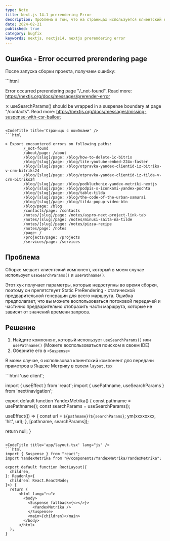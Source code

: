 ```yaml
---
type: Note
title: Next.js 14.1 prerendering Error
description: Проблема в том, что на страницах используется клиентский компонент useSearchParams(), usePathname()
date: 2024-02-21
published: true
category: bugfix
keywords: nextjs, nextjs14, nextjs prerendering error
---
```


## Ошибка - Error occurred prerendering page

После запуска сборки проекта, получаем ошибку:

<CodeTitle title='Ошибка после запуска npm run build' />
```html

Error occurred prerendering page "/_not-found". Read more: https://nextjs.org/docs/messages/prerender-error


 ⨯ useSearchParams() should be wrapped in a suspense boundary at page "/contacts". Read more: https://nextjs.org/docs/messages/missing-suspense-with-csr-bailout

```

<CodeTitle title='Страницы с ошибками' />
```html

> Export encountered errors on following paths:
        /_not-found
        /about/page: /about
        /blog/[slug]/page: /blog/how-to-delete-1c-bitrix
        /blog/[slug]/page: /blog/lite-youtube-embed-224x-faster
        /blog/[slug]/page: /blog/otpravka-yandex-clientid-iz-bitriks-v-crm-bitriks24
        /blog/[slug]/page: /blog/otpravka-yandex-clientid-iz-tilda-v-crm-bitriks24
        /blog/[slug]/page: /blog/podkluchenie-yandex-metriki-nextjs
        /blog/[slug]/page: /blog/podpis-s-iconkami-yandex-pochta
        /blog/[slug]/page: /blog/table-tilda
        /blog/[slug]/page: /blog/the-code-of-the-urban-samurai
        /blog/[slug]/page: /blog/tilda-popup-video-btn
        /blog/page: /blog
        /contacts/page: /contacts
        /notes/[slug]/page: /notes/aspro-next-project-link-tab
        /notes/[slug]/page: /notes/minusi-saita-na-tilde
        /notes/[slug]/page: /notes/pizza-recipe
        /notes/page: /notes
        /page: /
        /projects/page: /projects
        /services/page: /services

```

## Проблема

Сборке мешает клиентский компонент, который в моем случае использует `useSearchParams()` и `usePathname()`.

Этот хук получает параметры, которые недоступны во время сборки, поэтому он препятствует Static PreRendering - статической предварительной генерации для всего маршрута. Ошибка предполагает, что вы можете воспользоваться потоковой передачей и частично предварительно отобразить части маршрута, которые не зависят от значений времени запроса.

## Решение

1. Найдите компонент, который использует `useSearchParams()` или `usePathname()` (Можете воспользоваться поиском в своем IDE)
2. Оберните его в `<Suspense>`

В моем случае, я использовал клиентский компонент для передачи праметров в Яндекс Метрику в своем `layout.tsx`

<CodeTitle title='components/YandexMetrika.jsx' lang="js" />
```html
'use client';

import { useEffect } from 'react';
import { usePathname, useSearchParams } from 'next/navigation';

export default function YandexMetrika() {
  const pathname = usePathname();
  const searchParams = useSearchParams();

  useEffect(() => {
    const url = `${pathname}?${searchParams}`;
    ym(xxxxxxxx, 'hit', url);
  }, [pathname, searchParams]);

  return null;
}
```

<CodeTitle title='app/layout.tsx' lang="js" />
```html
import { Suspense } from "react";
import YandexMetrika from "@/components/YandexMetrika/YandexMetrika";

export default function RootLayout({
  children,
}: Readonly<{
  children: React.ReactNode;
}>) {
  return (
      <html lang="ru">
        <body>
          <Suspense fallback={<></>}>
            <YandexMetrika />
          </Suspense>
          <main>{children}</main>
        </body>
      </html>
  );
}
```

